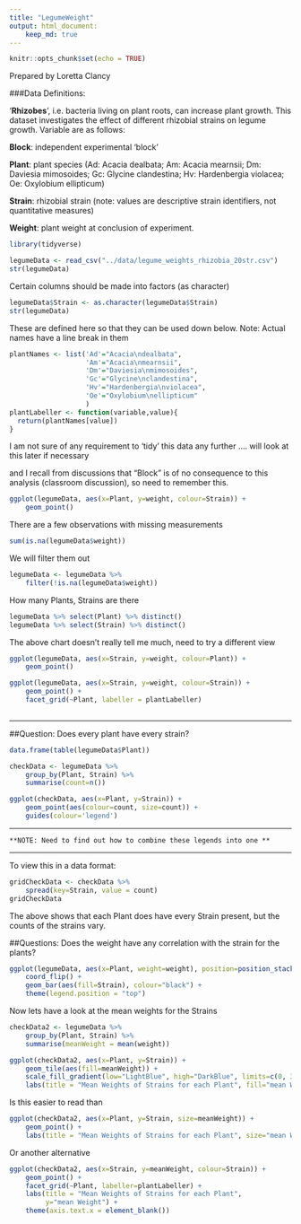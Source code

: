 ```yaml
---
title: "LegumeWeight"
output: html_document:
    keep_md: true
---
```

<!-- 
To render the output to a different directory, knit it using the console:
rmarkdown::render("scripts/LegumeWeight.Rmd", output_file="../output/LegumeWeight.html") 
-->

```r
knitr::opts_chunk$set(echo = TRUE)
```

Prepared by Loretta Clancy


###Data Definitions:

'**Rhizobes**', i.e. bacteria living on plant roots, can increase plant growth. This dataset investigates the effect of different rhizobial strains on legume growth. Variable are as follows:

**Block**: independent experimental 'block'

**Plant**: plant species (Ad: Acacia dealbata; Am: Acacia mearnsii; Dm: Daviesia mimosoides; Gc: Glycine clandestina; Hv: Hardenbergia violacea; Oe: Oxylobium ellipticum)

**Strain**: rhizobial strain (note: values are descriptive strain identifiers, not quantitative measures)

**Weight**: plant weight at conclusion of experiment.

```r
library(tidyverse)

legumeData <- read_csv("../data/legume_weights_rhizobia_20str.csv")
str(legumeData)

```

Certain columns should be made into factors (as character)

```r
legumeData$Strain <- as.character(legumeData$Strain)
str(legumeData)
```

These are defined here so that they can be used down below.
Note:  Actual names have a line break in them
```r
plantNames <- list('Ad'="Acacia\ndealbata", 
                   'Am'="Acacia\nmearnsii", 
                   'Dm'="Daviesia\nmimosoides",
                   'Gc'="Glycine\nclandestina", 
                   'Hv'="Hardenbergia\nviolacea",
                   'Oe'="Oxylobium\nellipticum"
                   )
plantLabeller <- function(variable,value){
  return(plantNames[value])
}
```


I am not sure of any requirement to 'tidy' this data any further .... will look at this later if necessary

and I recall from discussions that "Block" is of no consequence to this analysis (classroom discussion), so need to remember this.

```r
ggplot(legumeData, aes(x=Plant, y=weight, colour=Strain)) +
    geom_point() 
```


There are a few observations with missing measurements
```r
sum(is.na(legumeData$weight))
```

We will filter them out
```r
legumeData <- legumeData %>% 
    filter(!is.na(legumeData$weight))

```

How many Plants, Strains are there
```r
legumeData %>% select(Plant) %>% distinct()
legumeData %>% select(Strain) %>% distinct()
```

The above chart doesn't really tell me much, need to try a different view
```r
ggplot(legumeData, aes(x=Strain, y=weight, colour=Plant)) +
    geom_point() 

ggplot(legumeData, aes(x=Strain, y=weight, colour=Strain)) +
    geom_point() +
    facet_grid(~Plant, labeller = plantLabeller)
    
```

---

##Question:  Does every plant have every strain?
```r
data.frame(table(legumeData$Plant))

checkData <- legumeData %>% 
    group_by(Plant, Strain) %>% 
    summarise(count=n()) 

ggplot(checkData, aes(x=Plant, y=Strain)) +
    geom_point(aes(colour=count, size=count)) +
    guides(colour='legend')
```

---

`**NOTE: Need to find out how to combine these legends into one **`

---


To view this in a data format:
```r
gridCheckData <- checkData %>% 
    spread(key=Strain, value = count) 
gridCheckData
```

The above shows that each Plant does have every Strain present, but the counts of the strains vary.

##Questions:  Does the weight have any correlation with the strain for the plants?

```r
ggplot(legumeData, aes(x=Plant, weight=weight), position=position_stack(reverse = TRUE)) +
    coord_flip() +
    geom_bar(aes(fill=Strain), colour="black") +
    theme(legend.position = "top")
```

Now lets have a look at the mean weights for the Strains

```r
checkData2 <- legumeData %>% 
    group_by(Plant, Strain) %>% 
    summarise(meanWeight = mean(weight)) 

ggplot(checkData2, aes(x=Plant, y=Strain)) +
    geom_tile(aes(fill=meanWeight)) +
    scale_fill_gradient(low="LightBlue", high="DarkBlue", limits=c(0, 3)) +
    labs(title = "Mean Weights of Strains for each Plant", fill="mean Weight")
```

Is this easier to read than

```r
ggplot(checkData2, aes(x=Plant, y=Strain, size=meanWeight)) +
    geom_point() +
    labs(title = "Mean Weights of Strains for each Plant", size="mean Weight")
```

Or another alternative
```r


ggplot(checkData2, aes(x=Strain, y=meanWeight, colour=Strain)) +
    geom_point() +
    facet_grid(~Plant, labeller=plantLabeller) +
    labs(title = "Mean Weights of Strains for each Plant", 
         y="mean Weight") +
    theme(axis.text.x = element_blank())
```




